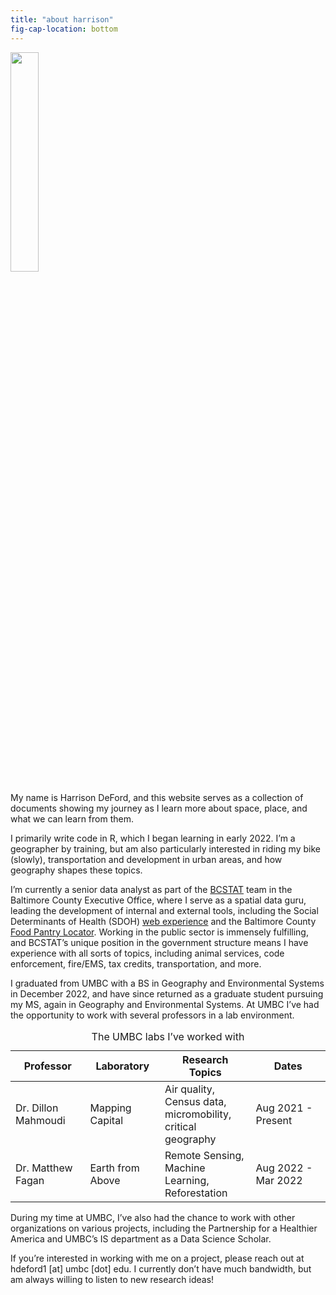 ```yaml
---
title: "about harrison"
fig-cap-location: bottom
---
```


![](harrison.png){width=30%}

My name is Harrison DeFord, and this website serves as a collection of documents showing my journey as I learn more about space, place, and what we can learn from them.

I primarily write code in R, which I began learning in early 2022. I'm a geographer by training, but am also particularly interested in riding my bike (slowly), transportation and development in urban areas, and how geography shapes these topics.

I'm currently a senior data analyst as part of the [BCSTAT](https://www.baltimorecountymd.gov/departments/bcstat) team in the Baltimore County Executive Office, where I serve as a spatial data guru, leading the development of internal and external tools, including the Social Determinants of Health (SDOH) [web experience](https://experience.arcgis.com/experience/48745860e33843ab8929ac587a745d96) and the Baltimore County [Food Pantry Locator](https://bc-gis.maps.arcgis.com/apps/instant/nearby/index.html?appid=2ec6ceb1732844bbb00a40ec1a0b733f). Working in the public sector is immensely fulfilling, and BCSTAT's unique position in the government structure means I have experience with all sorts of topics, including animal services, code enforcement, fire/EMS, tax credits, transportation, and more.

I graduated from UMBC with a BS in Geography and Environmental Systems in December 2022, and have since returned as a graduate student pursuing my MS, again in Geography and Environmental Systems. At UMBC I've had the opportunity to work with several professors in a lab environment.

| Professor | Laboratory | Research Topics | Dates |
|-----------------|-----------------|--------------------|-----------------|
| Dr. Dillon Mahmoudi | Mapping Capital | Air quality, Census data, micromobility, critical geography | Aug 2021 - Present |
| Dr. Matthew Fagan | Earth from Above | Remote Sensing, Machine Learning, Reforestation | Aug 2022 - Mar 2022 |

: The UMBC labs I've worked with

During my time at UMBC, I've also had the chance to work with other organizations on various projects, including the Partnership for a Healthier America and UMBC's IS department as a Data Science Scholar.

If you're interested in working with me on a project, please reach out at hdeford1 \[at\] umbc \[dot\] edu. I currently don't have much bandwidth, but am always willing to listen to new research ideas!

